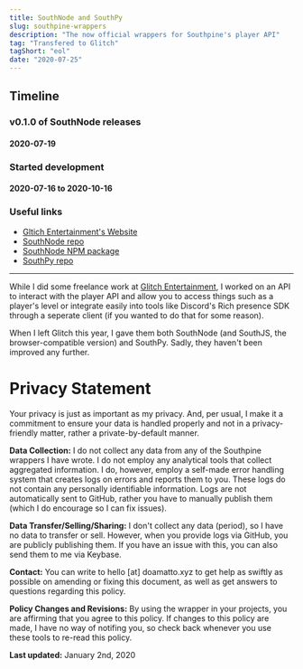 ```yaml
---
title: SouthNode and SouthPy
slug: southpine-wrappers
description: "The now official wrappers for Southpine's player API"
tag: "Transfered to Glitch"
tagShort: "eol"
date: "2020-07-25"
---
```


<h2>Timeline</h2>
<section id="timeline">
  <section class="released">
    <h3>v0.1.0 of SouthNode releases</h3>
    <h4 class="minor">2020-07-19</h4>
  </section>
  <section class="progress">
    <h3>Started development</h3>
    <h4 class="minor">2020-07-16 to 2020-10-16</h4>
  </section>
</section>

### Useful links
- [Gltich Entertainment's Website](https://playglitch.xyz)
- [SouthNode repo](https://github.com/playglitch/southnode)
- [SouthNode NPM package](https://www.npmjs.com/package/southnode)
- [SouthPy repo](https://github.com/playglitch/southpy)

---

While I did some freelance work at [Glitch Entertainment](https://playglitch.xyz), I worked on an API to interact with the player API and allow you to access things such as a player's level or integrate easily into tools like Discord's Rich presence SDK through a seperate client (if you wanted to do that for some reason).

When I left Glitch this year, I gave them both SouthNode (and SouthJS, the browser-compatible version) and SouthPy. Sadly, they haven't been improved any further.


# Privacy Statement
Your privacy is just as important as my privacy. And, per usual, I make it a commitment to ensure your data is handled properly and not in a privacy-friendly matter, rather a private-by-default manner.

**Data Collection:** I do not collect any data from any of the Southpine wrappers I have wrote. I do not employ any analytical tools that collect aggregated information. I do, however, employ a self-made error handling system that creates logs on errors and reports them to you. These logs do not contain any personally identifiable information. Logs are not automatically sent to GitHub, rather you have to manually publish them (which I do encourage so I can fix issues).

**Data Transfer/Selling/Sharing:** I don't collect any data (period), so I have no data to transfer or sell. However, when you provide logs via GitHub, you are publicly publishing them. If you have an issue with this, you can also send them to me via Keybase.

**Contact:** You can write to hello [at] doamatto.xyz to get help as swiftly as possible on amending or fixing this document, as well as get answers to questions regarding this policy.

**Policy Changes and Revisions:** By using the wrapper in your projects, you are affirming that you agree to this policy. If changes to this policy are made, I have no way of notifing you, so check back whenever you use these tools to re-read this policy.

**Last updated:** January 2nd, 2020
